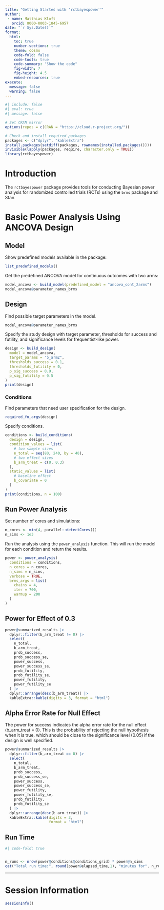 ```yaml
---
title: "Getting Started with 'rctbayespower'"
author: 
 - name: Matthias Kloft
   orcid: 0000-0003-1845-6957
date: "`r Sys.Date()`"
format:
  html:
    toc: true
    number-sections: true
    theme: cosmo
    code-fold: false
    code-tools: true
    code-summary: "Show the code"
    fig-width: 7
    fig-height: 4.5
    embed-resources: true
execute:
  message: false
  warning: false
---
```


```r
#| include: false
#| eval: true
#| message: false

# Set CRAN mirror
options(repos = c(CRAN = "https://cloud.r-project.org/"))

# Check and install required packages
packages <- c("dplyr", "kableExtra")
install.packages(setdiff(packages, rownames(installed.packages())))
invisible(lapply(packages, require, character.only = TRUE))
library(rctbayespower)
```

# Introduction

The `rctbayespower` package provides tools for conducting Bayesian power analysis for randomized controlled trials (RCTs) using the `brms` package and Stan. 



# Basic Power Analysis Using ANCOVA Design



## Model

Show predefined models available in the package:
```r
list_predefined_models()
```


Get the predefined ANCOVA model for continuous outcomes with two arms:
```r
model_ancova <- build_model(predefined_model = "ancova_cont_2arms")
model_ancova@parameter_names_brms
```

## Design

Find possible target parameters in the model.
```r
model_ancova@parameter_names_brms
```

Specify the study design with target parameter, thresholds for success and futility, and significance levels for frequentist-like power.
```r
design <- build_design(
  model = model_ancova,
  target_params = "b_arm2",
  thresholds_success = 0.1,
  thresholds_futility = 0,
  p_sig_success = 0.9,
  p_sig_futility = 0.5
)
print(design)
```


### Conditions

Find parameters that need user specification for the design.
```r
required_fn_args(design)
```

Specify conditions.
```r
conditions <- build_conditions(
  design = design,
  condition_values = list(
    # two sample sizes
    n_total = seq(80, 240, by = 40),
    # two effect sizes
    b_arm_treat = c(0, 0.3)
  ),
  static_values = list(
    # baseline effect
    b_covariate = 0
  )
)
print(conditions, n = 100)
```


## Run Power Analysis

Set number of cores and simulations:
```r
n_cores <- min(4, parallel::detectCores())
n_sims <- 1e3
```

Run the analysis using the `power_analysis` function. This will run the model for each condition and return the results.
```r
power <- power_analysis(
  conditions = conditions,
  n_cores = n_cores,
  n_sims = n_sims,
  verbose = TRUE,
  brms_args = list(
    chains = 4,
    iter = 700,
    warmup = 200
  )
)
```


## Power for Effect of 0.3
```r
power@summarized_results |>
  dplyr::filter(b_arm_treat != 0) |>
  select(
    n_total,
    b_arm_treat,
    prob_success,
    prob_success_se,
    power_success,
    power_success_se,
    prob_futility,
    prob_futility_se,
    power_futility,
    power_futility_se
  ) |>
  dplyr::arrange(desc(b_arm_treat)) |>
  kableExtra::kable(digits = 3, format = "html")
```


## Alpha Error Rate for Null Effect 

The power for success indicates the alpha error rate for the null effect (b_arm_treat = 0). This is the probability of rejecting the null hypothesis when it is true, which should be close to the significance level (0.05) if the design is well specified.

```r
power@summarized_results |> 
  dplyr::filter(b_arm_treat == 0) |>
  select(
    n_total,
    b_arm_treat,
    prob_success,
    prob_success_se,
    power_success,
    power_success_se,
    power_futility,
    power_futility_se,
    prob_futility, 
    prob_futility_se 
  ) |>
  dplyr::arrange(desc(b_arm_treat)) |> 
  kableExtra::kable(digits = 3, 
                    format = "html")
```

## Run Time

```r
#| code-fold: true


n_runs <- nrow(power@conditions@conditions_grid) * power@n_sims
cat("Total run time:", round(power@elapsed_time,1), "minutes for", n_runs, "total simulation repetitions using", power@n_cores, "cores.\n")
```

***


# Session Information

```r
sessionInfo()
```
